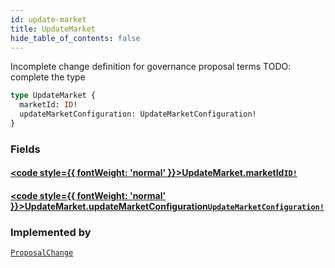 ```yaml
---
id: update-market
title: UpdateMarket
hide_table_of_contents: false
---
```








Incomplete change definition for governance proposal terms
TODO: complete the type

```graphql
type UpdateMarket {
  marketId: ID!
  updateMarketConfiguration: UpdateMarketConfiguration!
}
```


### Fields

#### [<code style={{ fontWeight: 'normal' }}>UpdateMarket.<b>marketId</b></code>](#)<Bullet />[`ID!`](/docs/testnet/graphql/scalars/id) <Badge class="secondary" text="non-null"/> <Badge class="secondary" text="scalar"/>
> 
> 

#### [<code style={{ fontWeight: 'normal' }}>UpdateMarket.<b>updateMarketConfiguration</b></code>](#)<Bullet />[`UpdateMarketConfiguration!`](/docs/testnet/graphql/objects/update-market-configuration) <Badge class="secondary" text="non-null"/> <Badge class="secondary" text="object"/>
> 
> 



### Implemented by

[`ProposalChange`](/docs/testnet/graphql/unions/proposal-change)  <Badge class="secondary" text="union"/>



